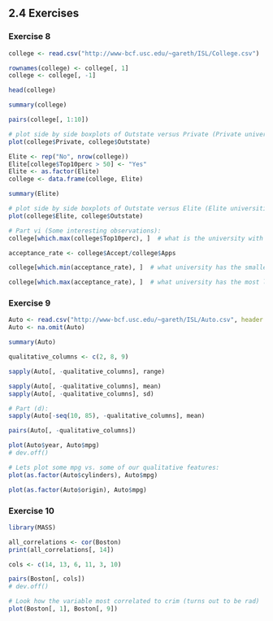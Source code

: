 ## 2.4 Exercises

### Exercise 8

```r
college <- read.csv("http://www-bcf.usc.edu/~gareth/ISL/College.csv")

rownames(college) <- college[, 1]
college <- college[, -1]

head(college)

summary(college)

pairs(college[, 1:10])

# plot side by side boxplots of Outstate versus Private (Private universities have more out of state students):
plot(college$Private, college$Outstate)

Elite <- rep("No", nrow(college))
Elite[college$Top10perc > 50] <- "Yes"
Elite <- as.factor(Elite)
college <- data.frame(college, Elite)

summary(Elite)

# plot side by side boxplots of Outstate versus Elite (Elite universities have more out of state students):
plot(college$Elite, college$Outstate)

# Part vi (Some interesting observations):
college[which.max(college$Top10perc), ]  # what is the university with the most students in the top 10% of class

acceptance_rate <- college$Accept/college$Apps

college[which.min(acceptance_rate), ]  # what university has the smallest acceptance rate

college[which.max(acceptance_rate), ]  # what university has the most liberal acceptance rate
```

### Exercise 9

```r
Auto <- read.csv("http://www-bcf.usc.edu/~gareth/ISL/Auto.csv", header = T, na.strings = "?")
Auto <- na.omit(Auto)

summary(Auto)

qualitative_columns <- c(2, 8, 9)

sapply(Auto[, -qualitative_columns], range)

sapply(Auto[, -qualitative_columns], mean)
sapply(Auto[, -qualitative_columns], sd)

# Part (d):
sapply(Auto[-seq(10, 85), -qualitative_columns], mean)

pairs(Auto[, -qualitative_columns])

plot(Auto$year, Auto$mpg)
# dev.off()

# Lets plot some mpg vs. some of our qualitative features: 
plot(as.factor(Auto$cylinders), Auto$mpg)

plot(as.factor(Auto$origin), Auto$mpg)
```

### Exercise 10

```r
library(MASS)

all_correlations <- cor(Boston)
print(all_correlations[, 14])

cols <- c(14, 13, 6, 11, 3, 10)

pairs(Boston[, cols])
# dev.off()

# Look how the variable most correlated to crim (turns out to be rad)
plot(Boston[, 1], Boston[, 9])
```







